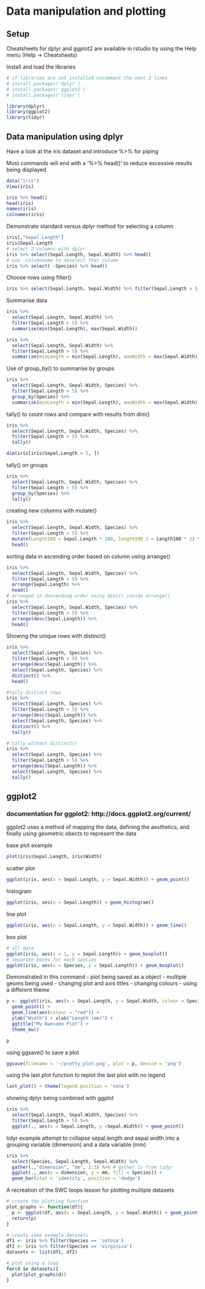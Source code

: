# Data manipulation and plotting


## Setup
Cheatsheets for dplyr and ggplot2 are available in rstudio by using the Help menu (Help -> Cheatsheets)

Install and load the libraries
```r
# if libraries are not installed uncomment the next 3 lines
# install.packages('dplyr')
# install.packages('ggplot2')
# install.packages('tidyr')

library(dplyr)
library(ggplot2)
library(tidyr)
```

## Data manipulation using dplyr

Have a look at the iris dataset and introduce %>% for piping

Most commands will end with a '%>% head()' to reduce excessive results being displayed
```r
data("iris")
View(iris)

iris %>% head()
head(iris)
names(iris)
colnames(iris)
```


Demonstrate standard versus dplyr method for selecting a column 
```r
iris[,"Sepal.Length"]
iris$Sepal.Length
# select 2 columns with dplyr
iris %>% select(Sepal.Length, Sepal.Width) %>% head()
# use -columnname to deselect that column
iris %>% select( -Species) %>% head()
```


Choose rows using filter()

```r
iris %>% select(Sepal.Length, Sepal.Width) %>% filter(Sepal.Length > 5) %>% head()
```

Summarise data
```r
iris %>% 
  select(Sepal.Length, Sepal.Width) %>% 
  filter(Sepal.Length > 5) %>% 
  summarise(min(Sepal.Length), max(Sepal.Width))

iris %>% 
  select(Sepal.Length, Sepal.Width) %>% 
  filter(Sepal.Length > 5) %>% 
  summarise(minLength = min(Sepal.Length), maxWidth = max(Sepal.Width))
```


Use of group_by() to summarise by groups
```r
iris %>% 
  select(Sepal.Length, Sepal.Width, Species) %>% 
  filter(Sepal.Length > 5) %>% 
  group_by(Species) %>% 
  summarise(minLength = min(Sepal.Length), maxWidth = max(Sepal.Width))
```

tally() to count rows and compare with results from dim()
```r
iris %>% 
  select(Sepal.Length, Sepal.Width, Species) %>% 
  filter(Sepal.Length > 5) %>% 
  tally()

dim(iris[iris$Sepal.Length > 5, ])
```

tally() on groups
```r
iris %>% 
  select(Sepal.Length, Sepal.Width, Species) %>% 
  filter(Sepal.Length > 5) %>% 
  group_by(Species) %>% 
  tally()
```


creating new columns with mutate()
```r
iris %>% 
  select(Sepal.Length, Sepal.Width, Species) %>% 
  filter(Sepal.Length > 5) %>% 
  mutate(Length100 = Sepal.Length * 100, length100_2 = Length100 * 2) %>% 
  head()
```


sorting data in ascending order based on column using arrange()
```r
iris %>% 
  select(Sepal.Length, Sepal.Width, Species) %>% 
  filter(Sepal.Length > 5) %>% 
  arrange(Sepal.Length) %>% 
  head()
# arranged in descending order using desc() inside arrange()
iris %>% 
  select(Sepal.Length, Sepal.Width, Species) %>% 
  filter(Sepal.Length > 5) %>% 
  arrange(desc(Sepal.Length)) %>% 
  head()
```


Showing the unique rows with distinct()
```r
iris %>% 
  select(Sepal.Length, Species) %>% 
  filter(Sepal.Length > 5) %>% 
  arrange(desc(Sepal.Length)) %>% 
  select(Sepal.Length, Species) %>% 
  distinct() %>% 
  head()

#tally distinct rows
iris %>% 
  select(Sepal.Length, Species) %>% 
  filter(Sepal.Length > 5) %>% 
  arrange(desc(Sepal.Length)) %>% 
  select(Sepal.Length, Species) %>% 
  distinct() %>% 
  tally()

# tally without distinct()
iris %>% 
  select(Sepal.Length, Species) %>% 
  filter(Sepal.Length > 5) %>% 
  arrange(desc(Sepal.Length)) %>% 
  select(Sepal.Length, Species) %>% 
  tally()

```





## ggplot2

### documentation for ggplot2: http://docs.ggplot2.org/current/

ggplot2 uses a method of mapping the data, defining the aesthetics, and finally using geometric obects to represent the data


base plot example
```r
plot(iris$Sepal.Length, iris$Width)
```


scatter plot
```r
ggplot(iris, aes(x = Sepal.Length, y = Sepal.Width)) + geom_point()
```

histogram

```r
ggplot(iris, aes(x = Sepal.Length)) + geom_histogram()
```

line plot
```r
ggplot(iris, aes(x = Sepal.Length, y = Sepal.Width)) + geom_line()
```



box plot
```r
# all data
ggplot(iris, aes(x = 1, y = Sepal.Length)) + geom_boxplot()
# separate boxes for each species
ggplot(iris, aes(x = Species, y = Sepal.Length)) + geom_boxplot()

```


Demonstrated in this command
- plot being saved as a object
- multiple geoms being used
- changing plot and axis titles
- changing colours
- using a different theme
```r

p <- ggplot(iris, aes(x = Sepal.Length, y = Sepal.Width, colour = Species, shape = Species)) + 
  geom_point() + 
  geom_line(aes(colour = "red")) + 
  ylab("Width") + xlab("Length (mm)") + 
  ggtitle("My Awesome Plot") + 
  theme_bw()

p
```

using ggsave() to save a plot
```r
ggsave(filename = '~/pretty_plot.png', plot = p, device = 'png')    
```

using the last plot function to replot the last plot with no legend
```r
last_plot() + theme(legend.position = 'none')
```



showing dplyr being combined with ggplot
```r
iris %>% 
  select(Sepal.Length, Sepal.Width, Species) %>% 
  filter(Sepal.Length > 5) %>% 
  ggplot(., aes(x = Sepal.Length, y =Sepal.Width)) + geom_point()
```



tidyr example attempt to collapse sepal.length and sepal.width into a grouping variable (dimension) and a data variable (mm)

```r
iris %>% 
  select(Species, Sepal.Length, Sepal.Width) %>% 
  gather(.,"dimension", "mm", 2:3) %>% # gather is from tidyr
  ggplot(., aes(x = dimension, y = mm, fill = Species)) + 
  geom_bar(stat = 'identity', position = 'dodge')
```


A recreation of the SWC loops lesson for plotting multiple datasets
```r
# create the plotting function
plot_graphs <- function(df){
  p <- ggplot(df, aes(x = Sepal.Length, y = Sepal.Width)) + geom_point()
  return(p)
}

# create some example datasets
df1 <- iris %>% filter(Species == 'setosa')
df2 <- iris %>% filter(Species == 'virginica')
datasets <- list(df1, df2)

# plot using a loop
for(d in datasets){
  plot(plot_graphs(d))
}

```





